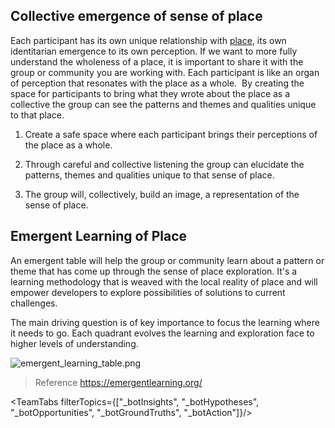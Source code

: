 ## Collective emergence of sense of place  
Each participant has its own unique relationship with [place](/glossary/Place.md), its own identitarian emergence to its own perception. If we want to more fully understand the wholeness of a place, it is important to share it with the group or community you are working with. Each participant is like an organ of perception that resonates with the place as a whole.  By creating the space for participants to bring what they wrote about the place as a collective the group can see the patterns and themes and qualities unique to that place. 

1. Create a safe space where each participant brings their perceptions of the place as a whole.

2. Through careful and collective listening the group can elucidate the patterns, themes and qualities unique to that sense of place. 

3. The group will, collectively, build an image, a representation of the sense of place.

## Emergent Learning of Place
An emergent table will help the group or community learn about a pattern or theme that has come up through the sense of place exploration. It's a learning methodology that is weaved with the local reality of place and will empower developers to explore possibilities of solutions to current challenges.

The main driving question is of key importance to focus the learning where it needs to go. Each quadrant evolves the learning and exploration face to higher levels of understanding.

![emergent_learning_table.png](/emergent_learning_table.png)

> Reference https://emergentlearning.org/

<TeamTabs filterTopics={["_botInsights", "_botHypotheses", "_botOpportunities", "_botGroundTruths", "_botAction"]}/>
